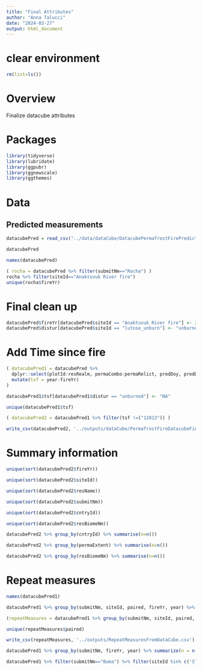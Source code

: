 ```yaml
---
title: "Final Attributes"
author: "Anna Talucci"
date: "2024-03-27"
output: html_document
---
```


# clear environment
```r
rm(list=ls())
```

# Overview
Finalize datacube attributes


# Packages

```r
library(tidyverse)
library(lubridate)
library(ggpubr)
library(ggnewscale)
library(ggthemes)
```


# Data

## Predicted measurements
```r
datacubePred = read_csv("../data/dataCube/DatacubePermafrostFirePredicted.csv")
```

```r
datacubePred
```


```r
names(datacubePred)
```

```r
( rocha = datacubePred %>% filter(submitNm=="Rocha") )
rocha %>% filter(siteId=="Anaktuvuk River fire")
unique(rocha$fireYr)
```

# Final clean up
```r
datacubePred$fireYr[datacubePred$siteId == "Anaktuvuk River fire"] <- 2007
datacubePred$distur[datacubePred$siteId == "lutose_unburn"] <- "unburned"
```

# Add Time since fire 

```r
( datacubePred1 = datacubePred %>% 
  dplyr::select(plotId:resRealm, permaCombo:permaRelict, predDoy, predDepth) %>% 
  mutate(tsf = year-fireYr)
)

```

```r
datacubePred1$tsf[datacubePred1$distur == "unburned"] <- "NA"

```


```r
unique(datacubePred1$tsf)
```


```r
( datacubePred2 = datacubePred1 %>% filter(tsf !=("12013")) )
```

```r
write_csv(datacubePred2, '../outputs/dataCube/PermafrostFireDatacubeFinal.csv')
```

# Summary information

```r
unique(sort(datacubePred2$fireYr))
```
```r
unique(sort(datacubePred2$siteId))
```

```r
unique(sort(datacubePred2$resName))
```
```r
unique(sort(datacubePred2$submitNm))
```

```r
unique(sort(datacubePred2$cntryId))
```

```r
unique(sort(datacubePred2$resBiomeNm))
```
```r
datacubePred2 %>% group_by(cntryId) %>% summarise(n=n())
```

```r
datacubePred2 %>% group_by(permaExtent) %>% summarise(n=n())
```
```r
datacubePred2 %>% group_by(resBiomeNm) %>% summarise(n=n())
```

# Repeat measures

```r
names(datacubePred1)
```

```r
datacubePred1 %>% group_by(submitNm, siteId, paired, fireYr, year) %>% summarize(n = n())
```

```r
(repeatMeasures = datacubePred1 %>% group_by(submitNm, siteId, paired, fireYr) %>% summarize(numberYrsMeasured = n_distinct(year)) %>% filter(fireYr!=-9999) %>% filter(numberYrsMeasured>1) )
```

```r
unique(repeatMeasures$paired)
```

```r
write_csv(repeatMeasures, '../outputs/RepeatMeasuresFromDataCube.csv')
```

```r
datacubePred1 %>% group_by(submitNm, fireYr, year) %>% summarize(n = n())
```

```r
datacubePred1 %>% filter(submitNm=="Buma") %>% filter(siteId %in% c('STEESE_1','STEESE_2', 'STEESE_3'))
```















